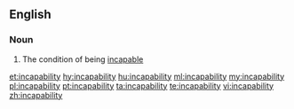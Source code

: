 ==English==

===Noun===
{{en-noun|-}}

# The condition of being [[incapable]]

[[et:incapability]]
[[hy:incapability]]
[[hu:incapability]]
[[ml:incapability]]
[[my:incapability]]
[[pl:incapability]]
[[pt:incapability]]
[[ta:incapability]]
[[te:incapability]]
[[vi:incapability]]
[[zh:incapability]]